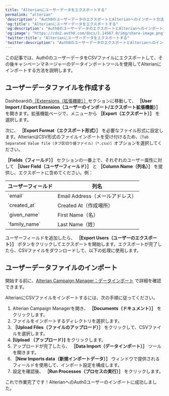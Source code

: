 ```yaml
---
title: "Alterianにユーザーデータをエクスポートする"
permalink: "alterian"
'description': "Auth0のユーザーデータのエクスポートとAlterianへのインポート方法について説明します。"
'og:title': "Alterianにユーザーデータをエクスポートする"
'og:description': "Auth0のユーザーデータのエクスポートとAlterianへのインポート方法について説明します。"
'og:image': "https://cdn2.auth0.com/docs/1.14567.0/img/share-image.png"
'twitter:title': "Alterianにユーザーデータをエクスポートする"
'twitter:description': "Auth0のユーザーデータのエクスポートとAlterianへのインポート方法について説明します。"
---
```


この記事では、Auth0のユーザーデータをCSVファイルにエクスポートして、その後キャンペーンマネージャーのデータインポートツールを使用してAlterianにインポートする方法を説明します。

## ユーザーデータファイルを作成する

Dashboardの[［Extensions（拡張機能）］](https://manage.auth0.com/#/extensions)セクションに移動して、 **［User Import / Export Extension（ユーザーのインポート/エクスポート拡張機能）］** を開きます。拡張機能ページで、メニューから **［Export（エクスポート）］** を選択します。

次に、 **［Export Format（エクスポート形式）］** を必要なファイル形式に設定します。AlterianはCSV形式のファイルインポートを受け付けるため、`［Tab Separated Value file（タブ区切り値ファイル）（*.csv）］`オプションを選択してください。

**［Fields（フィールド）］** セクションの一番上で、それぞれのユーザー属性に対して **［User Field（ユーザーフィールド）］** と **［Column Name（列名）］** を提供し、エクスポートに含めてください。例：

<table class="table"><thead>
<tr>
<th>ユーザーフィールド</th>
<th>列名</th>
</tr>
</thead>
<tbody>
<tr>
<td>`email`</td>
<td>Email Address（メールアドレス）</td>
</tr>
<tr>
<td>`created_at`</td>
<td>Created At（作成場所）</td>
</tr>
<tr>
<td>`given_name`</td>
<td>First Name（名）</td>
</tr>
<tr>
<td>`family_name`</td>
<td>Last Name（姓）</td>
</tr>
</tbody>
</table>

ユーザーフィールドを追加したら、 **［Export Users（ユーザーのエクスポート）］** ボタンをクリックしてエクスポートを開始します。エクスポートが完了したら、CSVファイルをダウンロードして、以下の処理に使用します。

## ユーザーデータファイルのインポート

開始する前に、[Alterian Campaign Manager：データインポート](http://cm.help.alterian.com/CM404/Default.htm#Customer_Analytics/Import_Export/Data_Import.htm) で詳細を確認できます。

AlterianにCSVファイルをインポートするには、次の手順に従ってください。

1. Alterian Campaign Managerを開き、 **［Documents（ドキュメント）］** をクリックします。
2. ファイルをインポートするディレクトリを選択します。
3. **［Upload Files（ファイルのアップロード）］** をクリックして、CSVファイルを選択します。
4. **[Upload （アップロード）]** をクリックします。
5. アップロードが完了したら、 **［Data Import（データインポート）］** ツールを開きます。
6. **［New Imports data（新規インポートデータ）］** ウィンドウで提供されるフィールドを使用して、インポート設定を構成します。
7. 設定を確認後、 **［Run Processes（プロセスの実行）］** をクリックします。

これで作業完了です！AlterianへのAuth0ユーザーのインポートに成功しました。